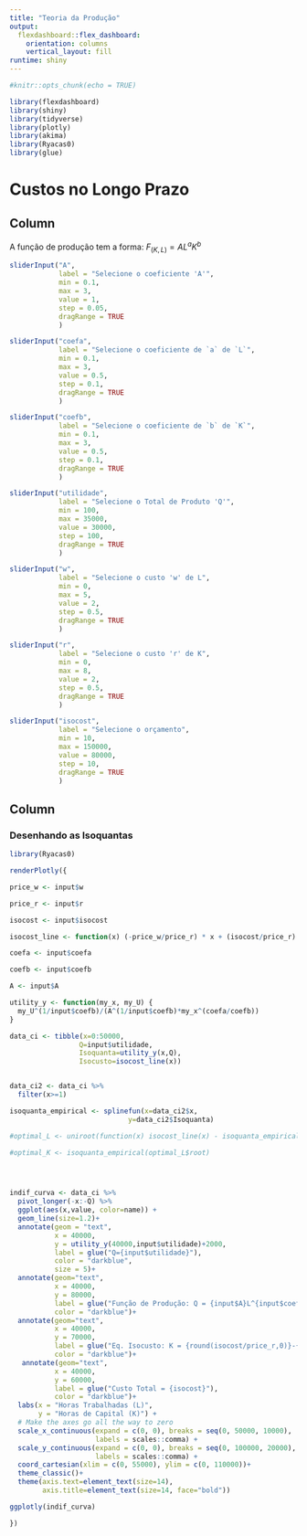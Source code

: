```yaml
---
title: "Teoria da Produção"
output: 
  flexdashboard::flex_dashboard:
    orientation: columns
    vertical_layout: fill
runtime: shiny
---
```


```r

#knitr::opts_chunk(echo = TRUE)

library(flexdashboard)
library(shiny)
library(tidyverse)
library(plotly)
library(akima)
library(Ryacas0)
library(glue)
```


# Custos no Longo Prazo


Column {.sidebar data-width=200}
------------------

A função de produção tem a forma: $F_{(K,L)}=AL^aK^b$


```r

sliderInput("A",
            label = "Selecione o coeficiente 'A'",
            min = 0.1,
            max = 3,
            value = 1,
            step = 0.05,
            dragRange = TRUE
            )

sliderInput("coefa",
            label = "Selecione o coeficiente de `a` de `L`",
            min = 0.1,
            max = 3,
            value = 0.5,
            step = 0.1,
            dragRange = TRUE
            )

sliderInput("coefb",
            label = "Selecione o coeficiente de `b` de `K`",
            min = 0.1,
            max = 3,
            value = 0.5,
            step = 0.1,
            dragRange = TRUE
            )

sliderInput("utilidade",
            label = "Selecione o Total de Produto 'Q'",
            min = 100,
            max = 35000,
            value = 30000,
            step = 100,
            dragRange = TRUE
            )

sliderInput("w",
            label = "Selecione o custo 'w' de L",
            min = 0,
            max = 5,
            value = 2,
            step = 0.5,
            dragRange = TRUE
            )

sliderInput("r",
            label = "Selecione o custo 'r' de K",
            min = 0,
            max = 8,
            value = 2,
            step = 0.5,
            dragRange = TRUE
            )

sliderInput("isocost",
            label = "Selecione o orçamento",
            min = 10,
            max = 150000,
            value = 80000,
            step = 10,
            dragRange = TRUE
            )

```

Column {data-width=800}
-----------------------------------------------------------------------

### Desenhando as Isoquantas




```r

library(Ryacas0)

renderPlotly({

price_w <- input$w

price_r <- input$r

isocost <- input$isocost

isocost_line <- function(x) (-price_w/price_r) * x + (isocost/price_r)

coefa <- input$coefa

coefb <- input$coefb

A <- input$A

utility_y <- function(my_x, my_U) {
  my_U^(1/input$coefb)/(A^(1/input$coefb)*my_x^(coefa/coefb))
}

data_ci <- tibble(x=0:50000,
                 Q=input$utilidade,
                 Isoquanta=utility_y(x,Q),
                 Isocusto=isocost_line(x))


data_ci2 <- data_ci %>% 
  filter(x>=1) 

isoquanta_empirical <- splinefun(x=data_ci2$x,
                             y=data_ci2$Isoquanta)

#optimal_L <- uniroot(function(x) isocost_line(x) - isoquanta_empirical(x), c(10000,15000))

#optimal_K <- isoquanta_empirical(optimal_L$root)




indif_curva <- data_ci %>%
  pivot_longer(-x:-Q) %>% 
  ggplot(aes(x,value, color=name)) +
  geom_line(size=1.2)+
  annotate(geom = "text", 
           x = 40000, 
           y = utility_y(40000,input$utilidade)+2000, 
           label = glue("Q={input$utilidade}"), 
           color = "darkblue",
           size = 5)+
  annotate(geom="text",
           x = 40000,
           y = 80000,
           label = glue("Função de Produção: Q = {input$A}L^{input$coefa} * K^{input$coefb}"),
           color = "darkblue")+
  annotate(geom="text",
           x = 40000,
           y = 70000,
           label = glue("Eq. Isocusto: K = {round(isocost/price_r,0)}-{(price_w/price_r)}L"),
           color = "darkblue")+
   annotate(geom="text",
           x = 40000,
           y = 60000,
           label = glue("Custo Total = {isocost}"),
           color = "darkblue")+
  labs(x = "Horas Trabalhadas (L)", 
       y = "Horas de Capital (K)") +
  # Make the axes go all the way to zero
  scale_x_continuous(expand = c(0, 0), breaks = seq(0, 50000, 10000),
                     labels = scales::comma) +
  scale_y_continuous(expand = c(0, 0), breaks = seq(0, 100000, 20000),
                     labels = scales::comma) +
  coord_cartesian(xlim = c(0, 55000), ylim = c(0, 110000))+
  theme_classic()+
  theme(axis.text=element_text(size=14),
        axis.title=element_text(size=14, face="bold"))

ggplotly(indif_curva)

})


```


